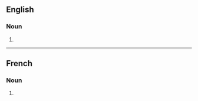 ==English==

===Noun===
{{head|en|noun form}}

# {{plural of|anticyclone|lang=en}}

----

==French==

===Noun===
{{head|fr|noun plural form|g=m}}

# {{plural of|anticyclone|lang=fr}}